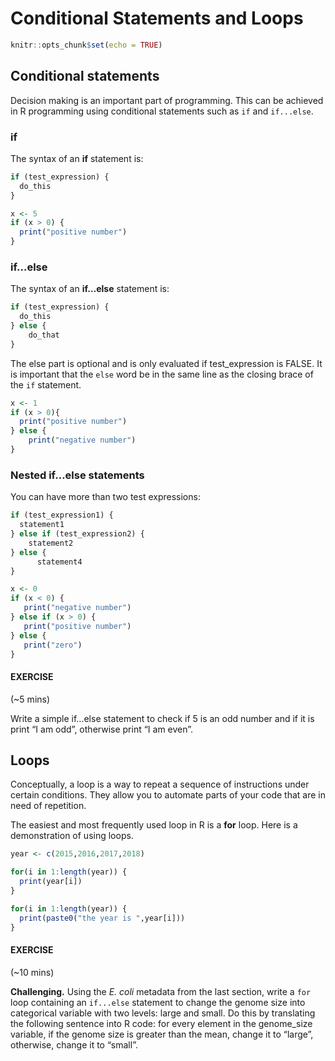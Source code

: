 # Conditional Statements and Loops

```r
knitr::opts_chunk$set(echo = TRUE)
```

## Conditional statements

Decision making is an important part of programming. This can be achieved in R programming using conditional statements such as `if` and `if...else`.

### if {-}

The syntax of an <b>if</b> statement is:
```r
if (test_expression) {
  do_this
}
```
```r
x <- 5
if (x > 0) {
  print("positive number")
}
```

### if...else {-}

The syntax of an <b>if...else</b> statement is:
```r
if (test_expression) {
  do_this
} else {
    do_that
}
```
The else part is optional and is only evaluated if test_expression is FALSE. It is important that the `else` word be in the same line as the closing brace of the `if` statement.

```  r
x <- 1
if (x > 0){
  print("positive number")
} else {
    print("negative number")
}
```

### Nested if...else statements {-}

You can have more than two test expressions:
```r
if (test_expression1) { 
  statement1
} else if (test_expression2) {
    statement2
} else {
      statement4
}
```
```r
x <- 0
if (x < 0) {
   print("negative number")
} else if (x > 0) {
   print("positive number")
} else {
   print("zero")
}  
```

<div class = "box">
#### EXERCISE {-}
(~5 mins)

Write a simple if...else statement to check if 5 is an odd number and if it is print "I am odd", otherwise print "I am even".

<!-- Solution -->
<!-- x <- 5 -->
<!-- if ((x %% 2) != 0) { -->
<!--   print("I am odd") -->
<!-- } else { -->
<!--   print("I am even") -->
<!-- } -->
</div>

## Loops

Conceptually, a loop is a way to repeat a sequence of instructions under certain conditions. They allow you to automate parts of your code that are in need of repetition.

The easiest and most frequently used loop in R is a <b>for</b> loop. Here is a demonstration of using loops.

```r
year <- c(2015,2016,2017,2018)

for(i in 1:length(year)) {
  print(year[i])
}

for(i in 1:length(year)) {
  print(paste0("the year is ",year[i]))
}
```

<div class = "box">
#### EXERCISE {-}
(~10 mins)

**Challenging.** Using the *E. coli* metadata from the last section, write a `for` loop containing an `if...else` statement to change the genome size into categorical variable with two levels: large and small. 
Do this by translating the following sentence into R code: for every element in the genome_size variable, if the genome size is greater than the mean, change it to "large", otherwise, change it to "small".
</div>

<!-- # First make a copy of the data frame -->
<!-- md2 <- metadata -->
<!-- mm <- mean(md2$genome_size) -->
<!-- for (i in 1:length(md2$genome_size)) { -->
<!--   if (md2[i,7] > mm) { -->
<!--     md2[i,7] <- "large" -->
<!--   } else { -->
<!--     md2[i,7] <- "small" -->
<!--   } -->
<!-- }   -->
</div>


